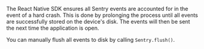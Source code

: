 The React Native SDK ensures all Sentry events are accounted for in the event of a hard crash. This is done by prolonging the process until all events are successfully stored on the device's disk. The events will then be sent the next time the application is open.

You can manually flush all events to disk by calling `Sentry.flush()`.
